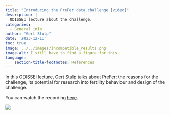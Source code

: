 ```yaml
---
title: "Introducing the PreFer data challenge [video]"
description: |
  ODISSEI lecture about the challenge.   
categories:
  - General info
author: "Gert Stulp"
date: '2023-12-11'
toc: true
image: ../../images/incompatible_results.png
image-alt: I still have to find a figure for this. 
language: 
    section-title-footnotes: References
---
```


In this ODISSEI lecture, Gert Stulp talks about PreFer: the reasons for the challenge, its potential for research into fertility behaviour and design of the challenge.  

You can watch the recording [here](https://eur.cloud.panopto.eu/Panopto/Pages/Viewer.aspx?id=addbcfb3-2803-4ad7-a175-b0d600f80a92){target="_blank"}.

![](/images/reasons_challenge.png)

